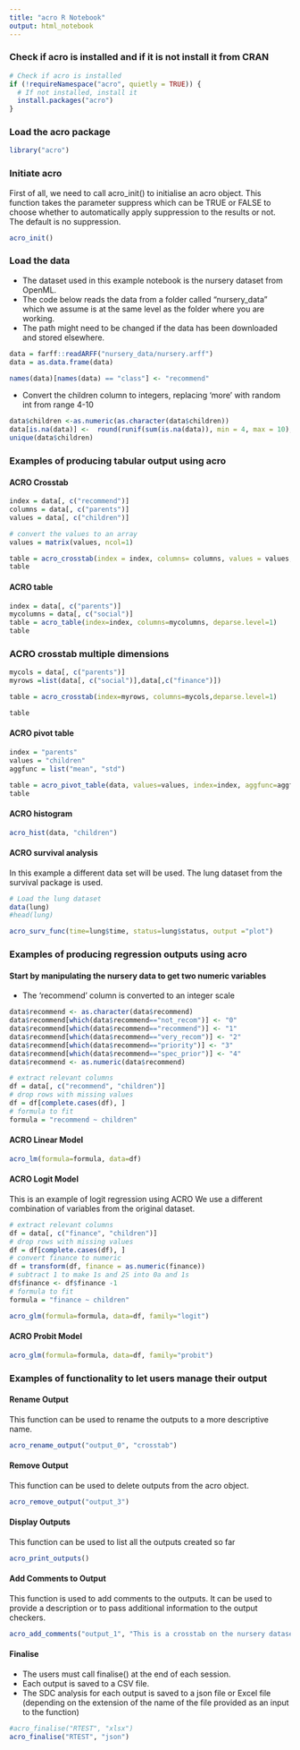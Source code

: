 ```yaml
---
title: "acro R Notebook"
output: html_notebook
---
```

### Check if acro is installed and if it is not install it from CRAN

```r
# Check if acro is installed
if (!requireNamespace("acro", quietly = TRUE)) {
  # If not installed, install it
  install.packages("acro")
}
```

### Load the acro package

```r
library("acro")
```

### Initiate acro
First of all, we need to call acro_init() to initialise an acro object. This function takes the parameter suppress which can be TRUE or FALSE to choose whether to automatically apply suppression to the results or not. The default is no suppression.
```r
acro_init()
```

### Load the data
- The dataset used in this example notebook is the nursery dataset from OpenML.  
- The code below reads the data from a folder called "nursery_data" which we assume is at the same level as the folder where you are working.  
- The path might need to be changed if the data has been downloaded and stored elsewhere.
```r
data = farff::readARFF("nursery_data/nursery.arff")
data = as.data.frame(data)

names(data)[names(data) == "class"] <- "recommend"
```

- Convert the children column to integers, replacing 'more' with random int from range 4-10

```r
data$children <-as.numeric(as.character(data$children))
data[is.na(data)] <-  round(runif(sum(is.na(data)), min = 4, max = 10),0)
unique(data$children)
```

### Examples of producing tabular output using acro

#### ACRO Crosstab

```r
index = data[, c("recommend")]
columns = data[, c("parents")]
values = data[, c("children")]

# convert the values to an array
values = matrix(values, ncol=1)

table = acro_crosstab(index = index, columns= columns, values = values,  aggfunc = "sum")
table
```

#### ACRO table

```r
index = data[, c("parents")]
mycolumns = data[, c("social")]
table = acro_table(index=index, columns=mycolumns, deparse.level=1)
table
```


### ACRO crosstab multiple dimensions


```r
mycols = data[, c("parents")]
myrows =list(data[, c("social")],data[,c("finance")])

table = acro_crosstab(index=myrows, columns=mycols,deparse.level=1)

table

```

#### ACRO pivot table

```r
index = "parents"
values = "children"
aggfunc = list("mean", "std")

table = acro_pivot_table(data, values=values, index=index, aggfunc=aggfunc)
table
```
#### ACRO histogram

```r
acro_hist(data, "children")
```

#### ACRO survival analysis
In this example a different data set will be used. The lung dataset from the survival package is used.

```r
# Load the lung dataset
data(lung)
#head(lung)

acro_surv_func(time=lung$time, status=lung$status, output ="plot")
```

### Examples of producing regression outputs using acro

#### Start by manipulating the nursery data to get two numeric variables

-   The 'recommend' column is converted to an integer scale

```r
data$recommend <- as.character(data$recommend)
data$recommend[which(data$recommend=="not_recom")] <- "0"
data$recommend[which(data$recommend=="recommend")] <- "1"
data$recommend[which(data$recommend=="very_recom")] <- "2"
data$recommend[which(data$recommend=="priority")] <- "3"
data$recommend[which(data$recommend=="spec_prior")] <- "4"
data$recommend <- as.numeric(data$recommend)
```

```r
# extract relevant columns
df = data[, c("recommend", "children")]
# drop rows with missing values
df = df[complete.cases(df), ]
# formula to fit
formula = "recommend ~ children"
```

#### ACRO Linear Model

```r
acro_lm(formula=formula, data=df)
```

#### ACRO Logit Model
This is an example of logit regression using ACRO
We use a different combination of variables from the original dataset.

```r
# extract relevant columns
df = data[, c("finance", "children")]
# drop rows with missing values
df = df[complete.cases(df), ]
# convert finance to numeric
df = transform(df, finance = as.numeric(finance))
# subtract 1 to make 1s and 2S into 0a and 1s
df$finance <- df$finance -1
# formula to fit
formula = "finance ~ children"
```

```r
acro_glm(formula=formula, data=df, family="logit")
```

#### ACRO Probit Model

```r
acro_glm(formula=formula, data=df, family="probit")
```

### Examples of functionality to let users manage their output

#### Rename Output
This function can be used to rename the outputs to a more descriptive name.

```r
acro_rename_output("output_0", "crosstab")
```

#### Remove Output
This function can be used to delete outputs from the acro object.

```r
acro_remove_output("output_3")
```

#### Display Outputs
This function can be used to list all the outputs created so far

```r
acro_print_outputs()
```

#### Add Comments to Output
This function is used to add comments to the outputs. It can be used to provide a description or to pass additional information to the output checkers.

```r
acro_add_comments("output_1", "This is a crosstab on the nursery dataset.")
```

#### Finalise
- The users must call finalise() at the end of each session.  
- Each output is saved to a CSV file.    
- The SDC analysis for each output is saved to a json file or Excel file  
  (depending on the extension of the name of the file provided as an input to the function)

```r
#acro_finalise("RTEST", "xlsx")
acro_finalise("RTEST", "json")
```
